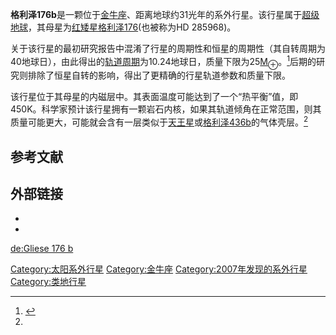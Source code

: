 {{Infobox Planet
| bgcolour = #A0B0FF
| image =[[File:Planet_Gliese_176_b.png|200px]]
| caption =格利泽176b想像圖
| name = 格利泽176b
| parent star = yes
| star = 格利泽176
| planet = 
| constell = 金牛座
| distance = 30.7光年
| RA = {{RA|04|42|55.7768}}
| DEC = {{DEC|+18|57|29.417}}
| class = M2.5V
| discovery = yes
| discovery_ref = 
| discoverer = Endl, Forveille ''et al.''
| discovered = 2007年9月7日
| discovery_method = 视向速度法
| semimajor = 0.066<ref name="forveille">{{cite arXiv | author=T. Forveille ''et al.'' | title=The HARPS search for southern extra-solar planets : XIV. Gl 176b, a super-Earth rather than a Neptune, and at a different period |year=2008 |eprint=0809.0750v1 |class=astro-ph |journal=Astronomy & Astrophysics}}</ref>
| semiminor = 
| orbital_circ = 
| eccentricity = 0
| period = 8.7836±.0054地球日<ref name=forveille />
| inclination = 
| long_periastron = 
| time_periastron = 2,454,399.79±.33儒略日
| semi-amp =
| physical_characteristics = yes
| mean_radius = 
| density = 
| surface_grav = 
| mass = 
| minimum_mass = 8.4[[地球质量|M<sub>⊕</sub>]]<ref name=forveille />
| single_temperature = ~450K<ref name=forveille />
| magnitude =
}}

'''格利泽176b'''是一颗位于[[金牛座|金牛座]]、距离地球约31光年的系外行星。该行星属于[[超级地球|超级地球]]，其母星为[[红矮星|红矮星]][[格利泽176|格利泽176]](也被称为HD 285968)。

关于该行星的最初研究报告中混淆了行星的周期性和恒星的周期性（其自转周期为40地球日），由此得出的[[轨道周期|轨道周期]]为10.24地球日，质量下限为25[[地球质量|M<sub>⊕</sub>]]。<ref>{{cite journal | url=http://www.journals.uchicago.edu/doi/abs/10.1086/524703 | author=Endl ''et al.'' | title=An m.sin i = 24 Earth Mass Planetary Companion to the Nearby M Dwarf GJ 176 | journal=[[天文物理期刊|天文物理期刊]] | year=2008 | volume=673 | issue=2 | page=1165–1168 | doi=10.1086/524703 | format=abstract | access-date=2009-06-15 | archive-date=2010-08-04 | archive-url=https://web.archive.org/web/20100804170828/http://www.journals.uchicago.edu/doi/abs/10.1086/524703 | dead-url=no }}</ref>后期的研究则排除了恒星自转的影响，得出了更精确的行星轨道参数和质量下限。

该行星位于其母星的内磁层中。其表面温度可能达到了一个“热平衡”值，即450K。科学家预计该行星拥有一颗岩石内核，如果其轨道倾角在正常范围，则其质量可能更大，可能就会含有一层类似于[[天王星|天王星]]或[[格利泽436b|格利泽436b]]的气体壳层。<ref name=forveille />

==参考文献==
{{Reflist|2}}

==外部链接==
* {{cite web | url=http://exoplanet.eu/planet.php?p1=HD+285968&p2=b | title=Notes for planet HD 285968 b | work=The Extrasolar Planets Encyclopaedia | deadurl=yes | archiveurl=https://web.archive.org/web/20100407190124/http://exoplanet.eu/planet.php?p1=HD+285968&p2=b | archivedate=2010-04-07 }}
* {{cite web | url=http://media4.obspm.fr/exoplanets/base/etoile.php?nom=HD+285968 | title=HD 285968 | work=Exoplanets | access-date=2009-06-15 | archive-url=https://web.archive.org/web/20120212053243/http://media4.obspm.fr/exoplanets/base/etoile.php?nom=HD+285968 | archive-date=2012-02-12 | dead-url=yes }}
{{Sky|04|42|55.7768|+|18|57|29.417|30.7}}
[[Category:太阳系外行星|Category:太阳系外行星]]
[[Category:金牛座|Category:金牛座]]
[[Category:2007年发现的系外行星|Category:2007年发现的系外行星]]
[[Category:类地行星|Category:类地行星]]

[[de:Gliese_176_b|de:Gliese 176 b]]